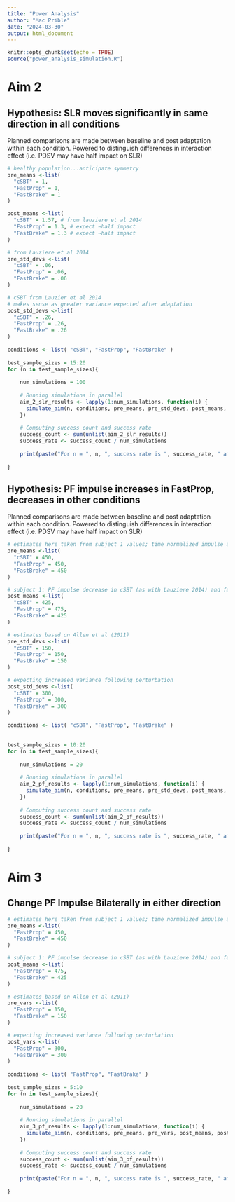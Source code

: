 ```yaml
---
title: "Power Analysis"
author: "Mac Prible"
date: "2024-03-30"
output: html_document
---
```


```r
knitr::opts_chunk$set(echo = TRUE)
source("power_analysis_simulation.R")
```

# Aim 2

## Hypothesis: SLR moves significantly in same direction in all conditions

Planned comparisons are made between baseline and post adaptation within each condition. 
Powered to distinguish differences in interaction effect (i.e. PDSV may have half impact on SLR)
```r

# healthy population...anticipate symmetry
pre_means <-list(
  "cSBT" = 1,
  "FastProp" = 1,
  "FastBrake" = 1
)

post_means <-list(
  "cSBT" = 1.57, # from lauziere et al 2014
  "FastProp" = 1.3, # expect ~half impact
  "FastBrake" = 1.3 # expect ~half impact
)

# from Lauziere et al 2014
pre_std_devs <-list(
  "cSBT" = .06,
  "FastProp" = .06,
  "FastBrake" = .06
)

# cSBT from Lauzier et al 2014
# makes sense as greater variance expected after adaptation
post_std_devs <-list(
  "cSBT" = .26,
  "FastProp" = .26,
  "FastBrake" = .26
)
    
conditions <- list( "cSBT", "FastProp", "FastBrake" )
    
test_sample_sizes = 15:20
for (n in test_sample_sizes){
  
    num_simulations = 100
    
    # Running simulations in parallel
    aim_2_slr_results <- lapply(1:num_simulations, function(i) {
      simulate_aim(n, conditions, pre_means, pre_std_devs, post_means, post_std_devs)
    })
    
    # Computing success count and success rate
    success_count <- sum(unlist(aim_2_slr_results))
    success_rate <- success_count / num_simulations
    
    print(paste("For n = ", n, ", success rate is ", success_rate, " after ", num_simulations, " simulations."))
  
}

```


## Hypothesis: PF impulse increases in FastProp, decreases in other conditions

Planned comparisons are made between baseline and post adaptation within each condition. 
Powered to distinguish differences in interaction effect (i.e. PDSV may have half impact on SLR)
```r

# estimates here taken from subject 1 values; time normalized impulse across stance
pre_means <-list(
  "cSBT" = 450,
  "FastProp" = 450,
  "FastBrake" = 450
)

# subject 1: PF impulse decrease in cSBT (as with Lauziere 2014) and fastBrake, increased with FastProp
post_means <-list(
  "cSBT" = 425,
  "FastProp" = 475,
  "FastBrake" = 425
)

# estimates based on Allen et al (2011)
pre_std_devs <-list(
  "cSBT" = 150,
  "FastProp" = 150,
  "FastBrake" = 150
)

# expecting increased variance following perturbation
post_std_devs <-list(
  "cSBT" = 300,
  "FastProp" = 300,
  "FastBrake" = 300
)

conditions <- list( "cSBT", "FastProp", "FastBrake" )
    
       
test_sample_sizes = 10:20
for (n in test_sample_sizes){
  
    num_simulations = 20
    
    # Running simulations in parallel
    aim_2_pf_results <- lapply(1:num_simulations, function(i) {
      simulate_aim(n, conditions, pre_means, pre_std_devs, post_means, post_std_devs)
    })
    
    # Computing success count and success rate
    success_count <- sum(unlist(aim_2_pf_results))
    success_rate <- success_count / num_simulations
    
    print(paste("For n = ", n, ", success rate is ", success_rate, " after ", num_simulations, " simulations."))
  
}

```


# Aim 3

## Change PF Impulse Bilaterally in either direction


```r

# estimates here taken from subject 1 values; time normalized impulse across stance
pre_means <-list(
  "FastProp" = 450,
  "FastBrake" = 450
)

# subject 1: PF impulse decrease in cSBT (as with Lauziere 2014) and fastBrake, increased with FastProp
post_means <-list(
  "FastProp" = 475,
  "FastBrake" = 425
)

# estimates based on Allen et al (2011)
pre_vars <-list(
  "FastProp" = 150,
  "FastBrake" = 150
)

# expecting increased variance following perturbation
post_vars <-list(
  "FastProp" = 300,
  "FastBrake" = 300
)
    
conditions <- list( "FastProp", "FastBrake" )
    
test_sample_sizes = 5:10
for (n in test_sample_sizes){
  
    num_simulations = 20
    
    # Running simulations in parallel
    aim_3_pf_results <- lapply(1:num_simulations, function(i) {
      simulate_aim(n, conditions, pre_means, pre_vars, post_means, post_vars)
    })
    
    # Computing success count and success rate
    success_count <- sum(unlist(aim_3_pf_results))
    success_rate <- success_count / num_simulations
    
    print(paste("For n = ", n, ", success rate is ", success_rate, " after ", num_simulations, " simulations."))
  
}

```